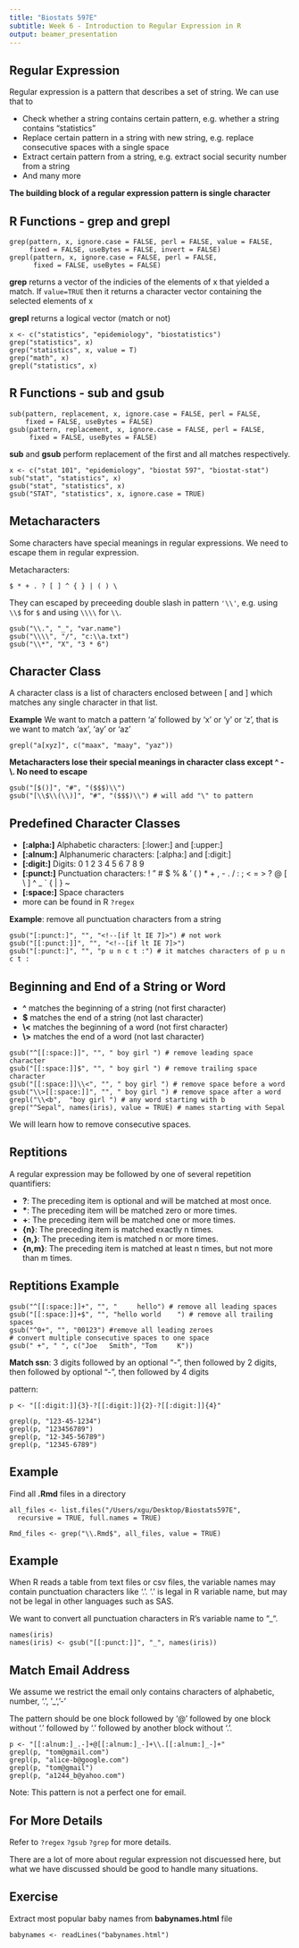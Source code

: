 ```yaml
---
title: "Biostats 597E"
subtitle: Week 6 - Introduction to Regular Expression in R
output: beamer_presentation
---
```


## Regular Expression

Regular expression is a pattern that describes a set of string. We can use that to 

- Check whether a string contains certain pattern, e.g. whether a string contains "statistics"
- Replace certain pattern in a string with new string, e.g. replace consecutive spaces with a single space
- Extract certain pattern from a string, e.g. extract social security number from a string
- And many more

**The building block of a regular expression pattern is single character**

## R Functions - grep and grepl

```
grep(pattern, x, ignore.case = FALSE, perl = FALSE, value = FALSE,
     fixed = FALSE, useBytes = FALSE, invert = FALSE)
grepl(pattern, x, ignore.case = FALSE, perl = FALSE,
      fixed = FALSE, useBytes = FALSE)
```

**grep** returns a vector of the indicies of the elements of x that yielded a match. If ``` value=TRUE``` then it returns a character vector containing the selected elements of x

**grepl** returns a logical vector (match or not)
```
x <- c("statistics", "epidemiology", "biostatistics")
grep("statistics", x)
grep("statistics", x, value = T)
grep("math", x)
grepl("statistics", x)
```

## R Functions - sub and gsub
```
sub(pattern, replacement, x, ignore.case = FALSE, perl = FALSE,
    fixed = FALSE, useBytes = FALSE)
gsub(pattern, replacement, x, ignore.case = FALSE, perl = FALSE,
     fixed = FALSE, useBytes = FALSE)
```

**sub** and **gsub** perform replacement of the first and all matches respectively.

```
x <- c("stat 101", "epidemiology", "biostat 597", "biostat-stat")
sub("stat", "statistics", x)
gsub("stat", "statistics", x)
gsub("STAT", "statistics", x, ignore.case = TRUE)
```

## Metacharacters

Some characters have special meanings in regular expressions. We need to escape them in regular expression.

Metacharacters:
```
$ * + . ? [ ] ^ { } | ( ) \
```

They can escaped by preceeding double slash in pattern ```'\\'```, e.g. using ```\\$``` for ```$``` and using ```\\\\``` for ```\\```.


```
gsub("\\.", "_", "var.name")
gsub("\\\\", "/", "c:\\a.txt")
gsub("\\*", "X", "3 * 6")
```

## Character Class

A character class is a list of characters enclosed between [ and ] which matches any single character in that list.

**Example** We want to match a pattern 'a' followed by 'x' or 'y' or 'z', that is we want to match 'ax', 'ay' or 'az'

```
grepl("a[xyz]", c("maax", "maay", "yaz"))
```

**Metacharacters lose their special meanings in character class except ^ - \\. No need to escape**

```
gsub("[$()]", "#", "($$$)\\")
gsub("[\\$\\(\\)]", "#", "($$$)\\") # will add "\" to pattern
```

## Predefined Character Classes

- **[:alpha:]** Alphabetic characters: [:lower:] and [:upper:]
- **[:alnum:]** Alphanumeric characters: [:alpha:] and [:digit:]
- **[:digit:]** Digits: 0 1 2 3 4 5 6 7 8 9
- **[:punct:]** Punctuation characters: ! " # $ % & ' ( ) * + , - . / : ; < = > ? @ [ \\ ] ^ _ ` { | } ~
- **[:space:]** Space characters
- more can be found in R ```?regex```

**Example**: remove all punctuation characters from a string

```
gsub("[:punct:]", "", "<!--[if lt IE 7]>") # not work
gsub("[[:punct:]]", "", "<!--[if lt IE 7]>")
gsub("[:punct:]", "", "p u n c t :") # it matches characters of p u n c t : 
```

## Beginning and End of a String or Word

- **^** matches the beginning of a string (not first character)
- **$** matches the end of a string (not last character)
- **\\<** matches the beginning of a word (not first character)
- **\\>** matches the end of a word (not last character)

```
gsub("^[[:space:]]", "", " boy girl ") # remove leading space character
gsub("[[:space:]]$", "", " boy girl ") # remove trailing space character
gsub("[[:space:]]\\<", "", " boy girl ") # remove space before a word
gsub("\\>[[:space:]]", "", " boy girl ") # remove space after a word
grepl("\\<b",  "boy girl ") # any word starting with b
grep("^Sepal", names(iris), value = TRUE) # names starting with Sepal
```

We will learn how to remove consecutive spaces.

## Reptitions
A regular expression may be followed by one of several repetition quantifiers:

- **?**: The preceding item is optional and will be matched at most once.
- **\***: The preceding item will be matched zero or more times.
- **+**: The preceding item will be matched one or more times.
- **{n}**: The preceding item is matched exactly n times.
- **{n,}**: The preceding item is matched n or more times.
- **{n,m}**: The preceding item is matched at least n times, but not more than m times.

## Reptitions Example

```
gsub("^[[:space:]]+", "", "     hello") # remove all leading spaces
gsub("[[:space:]]+$", "", "hello world    ") # remove all trailing spaces
gsub("^0+", "", "00123") #remove all leading zeroes
# convert multiple consecutive spaces to one space
gsub(" +", " ", c("Joe   Smith", "Tom     K"))
```

**Match ssn**: 3 digits followed by an optional "-", then followed by 2 digits, then followed by optional "-", then followed by 4 digits

pattern: 
```
p <- "[[:digit:]]{3}-?[[:digit:]]{2}-?[[:digit:]]{4}"
```

```
grepl(p, "123-45-1234")
grepl(p, "123456789")
grepl(p, "12-345-56789")
grepl(p, "12345-6789")
```

## Example

Find all **.Rmd** files in a directory

```
all_files <- list.files("/Users/xgu/Desktop/Biostats597E", 
  recursive = TRUE, full.names = TRUE)
  
Rmd_files <- grep("\\.Rmd$", all_files, value = TRUE)
```

## Example

When R reads a table from text files or csv files, the variable names may contain punctuation characters like '.'. '.' is legal in R variable name, but may not be legal in other languages such as SAS.

We want to convert all punctuation characters in R's variable name to "_".

```
names(iris)
names(iris) <- gsub("[[:punct:]]", "_", names(iris))
```

## Match Email Address

We assume we restrict the email only contains characters of alphabetic, number, '.', '_', '-' 

The pattern should be one block followed by '@' followed by one block without '.' followed by '.' followed by another block without '.'.

```
p <- "[[:alnum:]_.-]+@[[:alnum:]_-]+\\.[[:alnum:]_-]+"
grepl(p, "tom@gmail.com")
grepl(p, "alice-b@google.com")
grepl(p, "tom@gmail")
grepl(p, "a1244_b@yahoo.com")
```

Note: This pattern is not a perfect one for email.

## For More Details

Refer to ```?regex``` ```?gsub``` ```?grep``` for more details.

There are a lot of more about regular expression not discuessed here, but what we have discussed should be good to handle many situations.

## Exercise

Extract most popular baby names from **babynames.html** file

```
babynames <- readLines("babynames.html")
```


